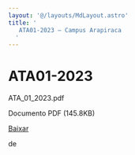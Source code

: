 ```yaml
---
layout: '@/layouts/MdLayout.astro'
title: '
   ATA01-2023 — Campus Arapiraca
  '
---
```






ATA01\-2023
===========














 ATA\_01\_2023\.pdf
   

 Documento PDF
 (145\.8KB)
 

<a class="btn btn-secondary download" href="https://arapiraca.ufal.br/graduacao/ciencia-da-computacao/documentos/atas-do-colegiado-e-nde/colegiado/2023/ata_01_2023.pdf/%40%40download/file/ATA_01_2023.pdf">
 Baixar
</a>




























 de
 


















